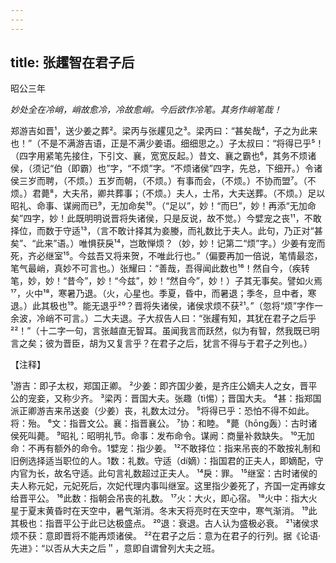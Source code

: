 ```yaml
---
---
---
```

title: 张趯智在君子后
---



昭公三年

*妙处全在冷峭，峭故愈冷，冷故愈峭。今后欲作冷笔。其务作峭笔哉！*

郑游吉如晋¹，送少姜之葬²。梁丙与张趯见之³。梁丙曰：“甚矣哉⁴，子之为此来也！”（不是不满游吉语，正是不满少姜语。细细思之。）子太叔曰：“将得已乎⁵！（四字用紧笔先接住，下引文、襄，宽宽反起。）昔文、襄之霸也⁶，其务不烦诸侯，（须记“伯（即霸）也”字，“不烦”字。“不烦诸侯”四字，先总，下细开。）令诸侯三岁而聘，（不烦。）五岁而朝，（不烦。）有事而会，（不烦。）不协而盟⁷。（不烦。）君薨⁸，大夫吊，卿共葬事；（不烦。）夫人，士吊，大夫送葬。（不烦。）足以昭礼、命事、谋阙而已⁹，无加命矣¹⁰。（“足以”，妙！“而巳”，妙！再添“无加命矣”四字，妙！此既明明说晋将失诸侯，只是反说，故不觉。）今嬖宠之丧¹¹，不敢择位，而数于守适¹³，（言不敢计择其为妾媵，而礼数比于夫人。此句，乃正对“甚矣”、“此来”语。）唯惧获戾¹⁴，岂敢惮烦？（妙，妙！记第二“烦”字。）少姜有宠而死，齐必继室¹⁵。今兹吾又将来贺，不唯此行也。”（偏要再加一倍说，笔情最恣，笔气最峭，真妙不可言也。）张耀曰：“善哉，吾得闻此数也¹⁶！然自今，（疾转笔，妙，妙！“昔今”，妙！“今兹”，妙！“然自今”，妙！）子其无事矣。譬如火焉¹⁷，火中¹⁸，寒暑乃退。（火，心星也。季夏，昏中，而暑退；季冬，旦中者，寒退。）此其极也¹⁹。能无退乎²⁰？晋将失诸侯，诸侯求烦不获²¹。”（忽将“烦”字作一余波，冷峭不可言。）二大夫退。子大叔告人曰：“张趯有知，其犹在君子之后乎²²！”（十二字一句，言张越直无智耳。虽闻我言而跃然，似为有智，然我既已明言之矣；彼为晋臣，胡为又复言乎？在君子之后，犹言不得与于君子之列也。）

【注释】

¹游吉：即子太权，郑国正卿。
²少姜：即齐国少姜，是齐庄公嫡夫人之女，晋平公的宠妾，又称少齐。
³梁丙：晋国大夫。张趣（tì惕）；晋国大夫。
⁴甚：指郑国派正卿游吉来吊送妾（少姜）丧，礼数太过分。
⁵将得已乎：恐怕不得不如此。将：殆。
⁶文：指晋文公。襄：指晋襄公。
⁷协：和睦。
⁸薨（hōng轰）：古时诸侯死叫薨。
⁹昭礼：昭明礼节。命事：发布命令。谋阙：商量补救缺失。
¹⁰无加命：不再有额外的命令。1嬖宠：指少姜。
¹²不敢择位：指来吊丧的不敢按礼制和旧例选择适当职位的人。1数：礼数。守适（dí嫡）：指国君的正夫人，即嫡配，守内官为长，故名守适。此句言礼数超过正夫人。
¹⁴戾：罪。
¹⁵继室：古时诸侯的夫人称元妃，元妃死后，次妃代理内事叫继室。这里指少姜死了，齐国一定再嫁女给晋平公。
¹⁶此数：指朝会吊丧的礼数。
¹⁷火：大火，即心宿。
¹⁸火中：指大火星于夏末黄昏时在天空中，暑气渐消。冬末天将亮时在天空中，寒气渐消。
¹⁹此其极也：指晋平公于此已达极盛点。
²⁰退：衰退。古人认为盛极必衰。
²¹诸侯求烦不获：意即晋将不能再烦诸侯。
²²在君子之后：意为在君子的行列。据《论语·先进》：“以否从大夫之后＂，意即自谓曾列大夫之班。